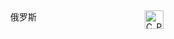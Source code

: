 <div style="-moz-column-count:2; column-count:2; font-size:100%">
<span style="float:right;margin-left:0.9em">[[Image:C_Puzzle.png|30px]]</span>
<div style="{{column-count|2}}">
<categorytree>俄罗斯</categorytree> 
<br>
</div>
</div>
<noinclude>[[分类:俄罗斯门户|{{SUBPAGENAME}}]]</noinclude>